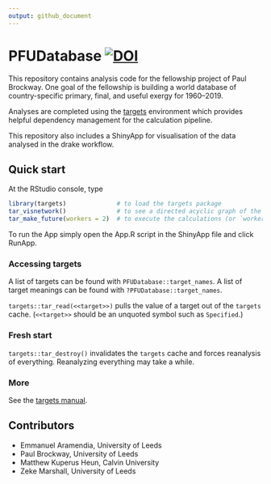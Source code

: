 ```yaml
---
output: github_document
---
```


<!-- *********** -->
<!-- Note: README.md is generated from README.Rmd.   -->
<!-- Be sure to edit README.Rmd and generate the README.md file by Cmd/Ctl-shift-K -->
<!-- *********** -->


# PFUDatabase [![DOI](https://zenodo.org/badge/DOI/10.5281/zenodo.5228375.svg)](https://doi.org/10.5281/zenodo.5228375)

This repository contains analysis code for the fellowship project of Paul Brockway.
One goal of the fellowship is building a world database of country-specific primary, final, and useful exergy 
for 1960--2019.

Analyses are completed using the [targets](https://github.com/ropensci/targets) environment
which provides helpful dependency management for the calculation pipeline. 

This repository also includes a ShinyApp for visualisation of the data analysed in the drake workflow.


## Quick start

At the RStudio console, type

``` r
library(targets)              # to load the targets package   
tar_visnetwork()              # to see a directed acyclic graph of the calculations that will take place   
tar_make_future(workers = 2)  # to execute the calculations (or `workers = 8`, if you have enough cores)
```

To run the App simply open the App.R script in the ShinyApp file and click RunApp.


### Accessing targets

A list of targets can be found with `PFUDatabase::target_names`.
A list of target meanings can be found with `?PFUDatabase::target_names`.

`targets::tar_read(<<target>>)` pulls the value of a target out of the `targets` cache. 
(`<<target>>` should be an unquoted symbol such as `Specified`.)


### Fresh start

`targets::tar_destroy()` invalidates the `targets` cache and forces reanalysis of everything.
Reanalyzing everything may take a while.


### More

See the [targets manual](https://books.ropensci.org/targets/).


## Contributors

* Emmanuel Aramendia, University of Leeds
* Paul Brockway, University of Leeds
* Matthew Kuperus Heun, Calvin University
* Zeke Marshall, University of Leeds

